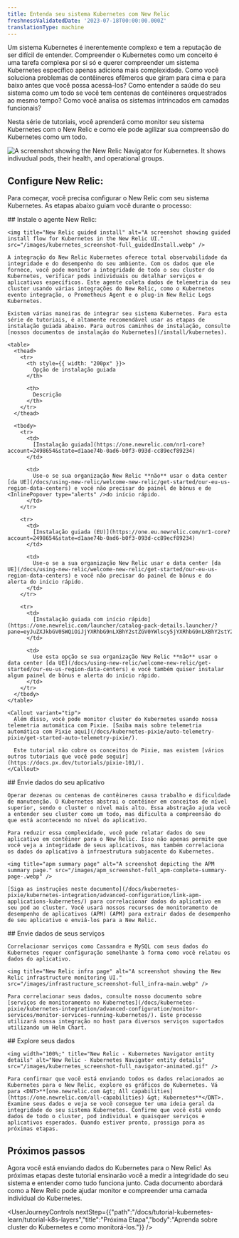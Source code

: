 ```yaml
---
title: Entenda seu sistema Kubernetes com New Relic
freshnessValidatedDate: '2023-07-18T00:00:00.000Z'
translationType: machine
---
```


Um sistema Kubernetes é inerentemente complexo e tem a reputação de ser difícil de entender. Compreender o Kubernetes como um conceito é uma tarefa complexa por si só e querer compreender um sistema Kubernetes específico apenas adiciona mais complexidade. Como você soluciona problemas de contêineres efêmeros que giram para cima e para baixo antes que você possa acessá-los? Como entender a saúde do seu sistema como um todo se você tem centenas de contêineres orquestrados ao mesmo tempo? Como você analisa os sistemas intrincados em camadas funcionais?

Nesta série de tutoriais, você aprenderá como monitor seu sistema Kubernetes com o New Relic e como ele pode agilizar sua compreensão do Kubernetes como um todo.

<img title="New Relic Navigator" alt="A screenshot showing the New Relic Navigator for Kubernetes. It shows indivudual pods, their health, and operational groups." src="/images/kubernetes_screenshot-full_navigator-main.webp" />

## Configure New Relic:

Para começar, você precisa configurar o New Relic com seu sistema Kubernetes. As etapas abaixo guiam você durante o processo:

<Steps>
  <Step>
    ## Instale o agente New Relic:

    <img title="New Relic guided install" alt="A screenshot showing guided install flow for Kubernetes in the New Relic UI." src="/images/kubernetes_screenshot-full_guidedInstall.webp" />

    A integração do New Relic Kubernetes oferece total observabilidade da integridade e do desempenho do seu ambiente. Com os dados que ele fornece, você pode monitor a integridade de todo o seu cluster do Kubernetes, verificar pods individuais ou detalhar serviços e aplicativos específicos. Este agente coleta dados de telemetria do seu cluster usando várias integrações do New Relic, como o Kubernetes evento integração, o Prometheus Agent e o plug-in New Relic Logs Kubernetes.

    Existem várias maneiras de integrar seu sistema Kubernetes. Para esta série de tutoriais, é altamente recomendável usar as etapas de instalação guiada abaixo. Para outros caminhos de instalação, consulte [nossos documentos de instalação do Kubernetes](/install/kubernetes).

    <table>
      <thead>
        <tr>
          <th style={{ width: "200px" }}>
            Opção de instalação guiada
          </th>

          <th>
            Descrição
          </th>
        </tr>
      </thead>

      <tbody>
        <tr>
          <td>
            [Instalação guiada](https://one.newrelic.com/nr1-core?account=2498654&state=d1aae74b-0ad6-b0f3-093d-cc89ecf89234)
          </td>

          <td>
            Use-o se sua organização New Relic **não** usar o data center [da UE](/docs/using-new-relic/welcome-new-relic/get-started/our-eu-us-region-data-centers) e você não precisar do painel de bônus e de <InlinePopover type="alerts" />do início rápido.
          </td>
        </tr>

        <tr>
          <td>
            [Instalação guiada (EU)](https://one.eu.newrelic.com/nr1-core?account=2498654&state=d1aae74b-0ad6-b0f3-093d-cc89ecf89234)
          </td>

          <td>
            Use-o se a sua organização New Relic usar o data center [da UE](/docs/using-new-relic/welcome-new-relic/get-started/our-eu-us-region-data-centers) e você não precisar do painel de bônus e do alerta do início rápido.
          </td>
        </tr>

        <tr>
          <td>
            [Instalação guiada com início rápido](https://one.newrelic.com/launcher/catalog-pack-details.launcher/?pane=eyJuZXJkbGV0SWQiOiJjYXRhbG9nLXBhY2stZGV0YWlscy5jYXRhbG9nLXBhY2stY29udGVudHMiLCJxdWlja3N0YXJ0SWQiOiI4OGE3OWY1Mi04MWMxLTRmYTItOTlmOC0zY2I1YjAxMmYxNjAifQ==)
          </td>

          <td>
            Use esta opção se sua organização New Relic **não** usar o data center [da UE](/docs/using-new-relic/welcome-new-relic/get-started/our-eu-us-region-data-centers) e você também quiser instalar algum painel de bônus e alerta do início rápido.
          </td>
        </tr>
      </tbody>
    </table>

    <Callout variant="tip">
      Além disso, você pode monitor cluster do Kubernetes usando nossa telemetria automática com Pixie. [Saiba mais sobre telemetria automática com Pixie aqui](/docs/kubernetes-pixie/auto-telemetry-pixie/get-started-auto-telemetry-pixie/).

      Este tutorial não cobre os conceitos do Pixie, mas existem [vários outros tutoriais que você pode seguir](https://docs.px.dev/tutorials/pixie-101/).
    </Callout>
  </Step>

  <Step>
    ## Envie dados do seu aplicativo

    Operar dezenas ou centenas de contêineres causa trabalho e dificuldade de manutenção. O Kubernetes abstrai o contêiner em conceitos de nível superior, sendo o cluster o nível mais alto. Essa abstração ajuda você a entender seu cluster como um todo, mas dificulta a compreensão do que está acontecendo no nível do aplicativo.

    Para reduzir essa complexidade, você pode relatar dados do seu aplicativo em contêiner para o New Relic. Isso não apenas permite que você veja a integridade de seus aplicativos, mas também correlaciona os dados do aplicativo à infraestrutura subjacente do Kubernetes.

    <img title="apm summary page" alt="A screenshot depicting the APM summary page." src="/images/apm_screenshot-full_apm-complete-summary-page-.webp" />

    [Siga as instruções neste documento](/docs/kubernetes-pixie/kubernetes-integration/advanced-configuration/link-apm-applications-kubernetes/) para correlacionar dados do aplicativo em seu pod ao cluster. Você usará nossos recursos de monitoramento de desempenho de aplicativos (APM) (APM) para extrair dados de desempenho de seu aplicativo e enviá-los para a New Relic.
  </Step>

  <Step>
    ## Envie dados de seus serviços

    Correlacionar serviços como Cassandra e MySQL com seus dados do Kubernetes requer configuração semelhante à forma como você relatou os dados do aplicativo.

    <img title="New Relic infra page" alt="A screenshot showing the New Relic infrastructure monitoring UI." src="/images/infrastructure_screenshot-full_infra-main.webp" />

    Para correlacionar seus dados, consulte nosso documento sobre [serviços de monitoramento no Kubernetes](/docs/kubernetes-pixie/kubernetes-integration/advanced-configuration/monitor-services/monitor-services-running-kubernetes/). Este processo utilizará nossa integração no host para diversos serviços suportados utilizando um Helm Chart.
  </Step>

  <Step>
    ## Explore seus dados

    <img width="100%;" title="New Relic - Kubernetes Navigator entity details" alt="New Relic - Kubernetes Navigator entity details" src="/images/kubernetes_screenshot-full_navigator-animated.gif" />

    Para confirmar que você está enviando todos os dados relacionados ao Kubernetes para o New Relic, explore os gráficos do Kubernetes. Vá para <DNT>**[one.newrelic.com &gt; All capabilities](https://one.newrelic.com/all-capabilities) &gt; Kubernetes**</DNT>. Examine seus dados e veja se você consegue ter uma ideia geral da integridade do seu sistema Kubernetes. Confirme que você está vendo dados de todo o cluster, pod individual e quaisquer serviços e aplicativos esperados. Quando estiver pronto, prossiga para as próximas etapas.
  </Step>
</Steps>

## Próximos passos

Agora você está enviando dados do Kubernetes para o New Relic! As próximas etapas deste tutorial ensinarão você a medir a integridade do seu sistema e entender como tudo funciona junto. Cada documento abordará como a New Relic pode ajudar monitor e compreender uma camada individual do Kubernetes.

<UserJourneyControls nextStep={{"path":"/docs/tutorial-kubernetes-learn/tutorial-k8s-layers","title":"Próxima Etapa","body":"Aprenda sobre cluster do Kubernetes e como monitorá-los."}} />